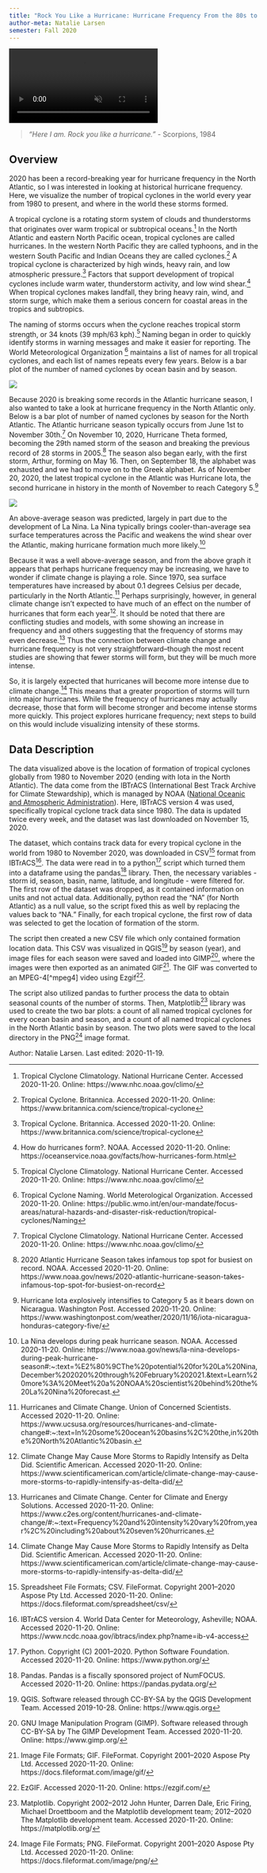```yaml
---
title: "Rock You Like a Hurricane: Hurricane Frequency From the 80s to Today"
author-meta: Natalie Larsen
semester: Fall 2020
---
```


<!-- VIDEO ON LOOP: see styles.css for formatting -->
<div class="video-wrapper">
  <video id="scaledvideo" controls preload="true" autoplay loop muted>
    <source src="https://drdavis.space/teaching/ds/sdd/media/2020/11/hurricane_form_loc.mp4" type="video/mp4" >
  </video>
</div>

> *"Here I am. Rock you like a hurricane."* - Scorpions, 1984

## Overview
2020 has been a record-breaking year for hurricane frequency in the North Atlantic, so I was interested in looking at historical hurricane frequency.
Here, we visualize the number of tropical cyclones in the world every year from 1980 to present, and where in the world these storms formed.

A tropical cyclone is a rotating storm system of clouds and thunderstorms that originates over warm tropical or subtropical oceans.[^nhc]
In the North Atlantic and eastern North Pacific ocean, tropical cyclones are called hurricanes.
In the western North Pacific they are called typhoons, and in the western South Pacific and Indian Oceans they are called cyclones.[^britannica]
A tropical cyclone is characterized by high winds, heavy rain, and low atmospheric pressure.[^britannica]
Factors that support development of tropical cyclones include warm water, thunderstorm activity, and low wind shear.[^form]
When tropical cyclones makes landfall, they bring heavy rain, wind, and storm surge, which make them a serious concern for coastal areas in the tropics and subtropics.

The naming of storms occurs when the cyclone reaches tropical storm strength, or 34 knots (39 mph/63 kph).[^nhc]
Naming began in order to quickly identify storms in warning messages and make it easier for reporting.
The World Meteorological Organization [^wmo] maintains a list of names for all tropical cyclones, and each list of names repeats every few years.
Below is a bar plot of the number of named cyclones by ocean basin and by season.

![](https://drdavis.space/teaching/ds/sdd/media/2020/11/cyclone_plot.png)

Because 2020 is breaking some records in the Atlantic hurricane season, I also wanted to take a look at hurricane frequency in the North Atlantic only.
Below is a bar plot of number of named cyclones by season for the North Atlantic.
The Atlantic hurricane season typically occurs from June 1st to November 30th.[^nhc]
On November 10, 2020, Hurricane Theta formed, becoming the 29th named storm of the season and breaking the previous record of 28 storms in 2005.[^noaa]
The season also began early, with the first storm, Arthur, forming on May 16.
Then, on September 18, the alphabet was exhausted and we had to move on to the Greek alphabet.
As of November 20, 2020, the latest tropical cyclone in the Atlantic was Hurricane Iota, the second hurricane in history in the month of November to reach Category 5.[^wapo]

![](https://drdavis.space/teaching/ds/sdd/media/2020/11/cyclone_na_plot.png)

An above-average season was predicted, largely in part due to the development of La Nina.
La Nina typically brings cooler-than-average sea surface temperatures across the Pacific and weakens the wind shear over the Atlantic, making hurricane formation much more likely.[^nina]

Because it was a well above-average season, and from the above graph it appears that perhaps hurricane frequency may be increasing, we have to wonder if climate change is playing a role.
Since 1970, sea surface temperatures have increased by about 0.1 degrees Celsius per decade, particularly in the North Atlantic.[^uscusa]
Perhaps surprisingly, however, in general climate change isn't expected to have much of an effect on the number of hurricanes that form each year[^sciamerican].
It should be noted that there are conflicting studies and models, with some showing an increase in frequency and and others suggesting that the frequency of storms may even decrease.[^c2es]
Thus the connection between climate change and hurricane frequency is not very straightforward--though the most recent studies are showing that fewer storms will form, but they will be much more intense.

So, it is largely expected that hurricanes will become more intense due to climate change.[^sciamerican]
This means that a greater proportion of storms will turn into major hurricanes.
While the frequency of hurricanes may actually decrease, those that form will become stronger and become intense storms more quickly.
This project explores hurricane frequency; next steps to build on this would include visualizing intensity of these storms.

## Data Description
The data visualized above is the location of formation of tropical cyclones globally from 1980 to November 2020 (ending with Iota in the North Atlantic).
The data come from the IBTrACS (International Best Track Archive for Climate Stewardship), which is managed by NOAA ([National Oceanic and Atmospheric Administration](https://www.noaa.gov/)).
Here, IBTrACS version 4 was used, specifically tropical cyclone track data since 1980.
The data is updated twice every week, and the dataset was last downloaded on November 15, 2020.

The dataset, which contains track data for every tropical cyclone in the world from 1980 to November 2020, was downloaded in CSV[^csv] format from IBTrACS[^ibtracs].
The data were read in to a python[^python] script which turned them into a dataframe using the pandas[^pandas] library.
Then, the necessary variables - storm id, season, basin, name, latitude, and longitude - were filtered for.
The first row of the dataset was dropped, as it contained information on units and not actual data.
Additionally, python read the "NA" (for North Atlantic) as a null value, so the script fixed this as well by replacing the values back to "NA."
Finally, for each tropical cyclone, the first row of data was selected to get the location of formation of the storm.

The script then created a new CSV file which only contained formation location data.
This CSV was visualized in QGIS[^qgis] by season (year), and image files for each season were saved and loaded into GIMP[^gimp], where the images were then exported as an animated GIF[^gif].
The GIF was converted to an MPEG-4[^mpeg4] video using Ezgif[^ezgif].

The script also utilized pandas to further process the data to obtain seasonal counts of the number of storms.
Then, Matplotlib[^matplotlib] library was used to create the two bar plots: a count of all named tropical cyclones for every ocean basin and season, and a count of all named tropical cyclones in the North Atlantic basin by season.
The two plots were saved to the local directory in the PNG[^png] image format.

<div class="credit-line">
Author: Natalie Larsen.
Last edited: 2020-11-19.
</div>

[^nhc]: Tropical Clyclone Climatology. National Hurricane Center. Accessed 2020-11-20. Online: https://www.nhc.noaa.gov/climo/
[^britannica]: Tropical Cyclone. Britannica. Accessed 2020-11-20. Online: https://www.britannica.com/science/tropical-cyclone
[^form]: How do hurricanes form?. NOAA. Accessed 2020-11-20. Online: https://oceanservice.noaa.gov/facts/how-hurricanes-form.html
[^wmo]: Tropical Cyclone Naming. World Meterological Organization. Accessed 2020-11-20. Online: https://public.wmo.int/en/our-mandate/focus-areas/natural-hazards-and-disaster-risk-reduction/tropical-cyclones/Naming
[^noaa]: 2020 Atlantic Hurricane Season takes infamous top spot for busiest on record. NOAA. Accessed 2020-11-20. Online: https://www.noaa.gov/news/2020-atlantic-hurricane-season-takes-infamous-top-spot-for-busiest-on-record
[^wapo]: Hurricane Iota explosively intensifies to Category 5 as it bears down on Nicaragua. Washington Post. Accessed 2020-11-20. Online: https://www.washingtonpost.com/weather/2020/11/16/iota-nicaragua-honduras-category-five/
[^nina]: La Nina develops during peak hurricane season. NOAA. Accessed 2020-11-20. Online: https://www.noaa.gov/news/la-nina-develops-during-peak-hurricane-season#:~:text=%E2%80%9CThe%20potential%20for%20La%20Nina,December%202020%20through%20February%202021.&text=Learn%20more%3A%20Meet%20a%20NOAA%20scientist%20behind%20the%20La%20Nina%20forecast.
[^uscusa]: Hurricanes and Climate Change. Union of Concerned Scientists. Accessed 2020-11-20. Online: https://www.ucsusa.org/resources/hurricanes-and-climate-change#:~:text=In%20some%20ocean%20basins%2C%20the,in%20the%20North%20Atlantic%20basin.
[^sciamerican]: Climate Change May Cause More Storms to Rapidly Intensify as Delta Did. Scientific American. Accessed 2020-11-20. Online: https://www.scientificamerican.com/article/climate-change-may-cause-more-storms-to-rapidly-intensify-as-delta-did/
[^c2es]: Hurricanes and Climate Change. Center for Climate and Energy Solutions. Accessed 2020-11-20. Online: https://www.c2es.org/content/hurricanes-and-climate-change/#:~:text=Frequency%20and%20intensity%20vary%20from,year%2C%20including%20about%20seven%20hurricanes.
[^csv]: Spreadsheet File Formats; CSV. FileFormat. Copyright 2001--2020 Aspose Pty Ltd. Accessed 2020-11-20. Online: https://docs.fileformat.com/spreadsheet/csv/  
[^ibtracs]: IBTrACS version 4. World Data Center for Meteorology, Asheville; NOAA. Accessed 2020-11-20. Online: https://www.ncdc.noaa.gov/ibtracs/index.php?name=ib-v4-access
[^python]: Python. Copyright (C) 2001--2020. Python Software Foundation. Accessed 2020-11-20. Online: https://www.python.org/
[^pandas]: Pandas. Pandas is a fiscally sponsored project of NumFOCUS. Accessed 2020-11-20. Online: https://pandas.pydata.org/
[^qgis]: QGIS. Software released through CC-BY-SA by the QGIS Development Team. Accessed 2019-10-28. Online: https://www.qgis.org
[^gimp]: GNU Image Manipulation Program (GIMP). Software released through CC-BY-SA by The GIMP Development Team. Accessed 2020-11-20. Online: https://www.gimp.org/
[^gif]: Image File Formats; GIF. FileFormat. Copyright 2001--2020 Aspose Pty Ltd. Accessed 2020-11-20. Online: https://docs.fileformat.com/image/gif/
[^ezgif]: EzGIF. Accessed 2020-11-20. Online: https://ezgif.com/
[^matplotlib]: Matplotlib. Copyright 2002--2012 John Hunter, Darren Dale, Eric Firing, Michael Droettboom and the Matplotlib development team; 2012--2020 The Matplotlib development team. Accessed 2020-11-20. Online: https://matplotlib.org/
[^png]: Image File Formats; PNG. FileFormat. Copyright 2001--2020 Aspose Pty Ltd. Accessed 2020-11-20. Online: https://docs.fileformat.com/image/png/
